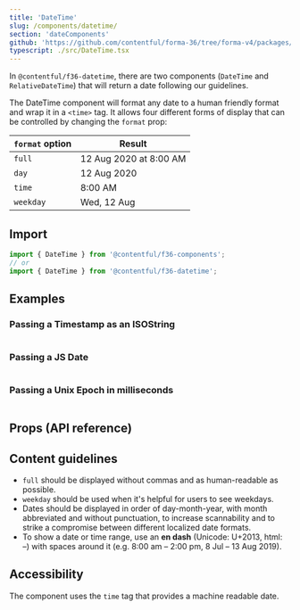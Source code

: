 ```yaml
---
title: 'DateTime'
slug: /components/datetime/
section: 'dateComponents'
github: 'https://github.com/contentful/forma-36/tree/forma-v4/packages/components/datetime'
typescript: ./src/DateTime.tsx
---
```


In `@contentful/f36-datetime`, there are two components (`DateTime` and `RelativeDateTime`) that will return a date following our guidelines.

The DateTime component will format any date to a human friendly format and wrap it in a `<time>` tag.
It allows four different forms of display that can be controlled by changing the `format` prop:

| `format` option | Result                 |
| --------------- | ---------------------- |
| `full`          | 12 Aug 2020 at 8:00 AM |
| `day`           | 12 Aug 2020            |
| `time`          | 8:00 AM                |
| `weekday`       | Wed, 12 Aug            |

## Import

```jsx static=true
import { DateTime } from '@contentful/f36-components';
// or
import { DateTime } from '@contentful/f36-datetime';
```

## Examples

### Passing a Timestamp as an ISOString

```jsx file=../../examples/ISOStringExample.tsx

```

### Passing a JS Date

```jsx file=../../examples/JSDateExample.tsx

```

### Passing a Unix Epoch in milliseconds

```jsx file=../../examples/UnixEpochExample.tsx

```

## Props (API reference)

<Props of="DateTime" storybookPath="/story/components-datetime" />

## Content guidelines

- `full` should be displayed without commas and as human-readable as possible.
- `weekday` should be used when it's helpful for users to see weekdays.
- Dates should be displayed in order of day-month-year, with month abbreviated and without punctuation,
  to increase scannability and to strike a compromise between different localized date formats.
- To show a date or time range, use an **en dash** (Unicode: U+2013, html: &ndash;) with spaces around it (e.g. 8:00 am – 2:00 pm, 8 Jul – 13 Aug 2019).

## Accessibility

The component uses the `time` tag that provides a machine readable date.
